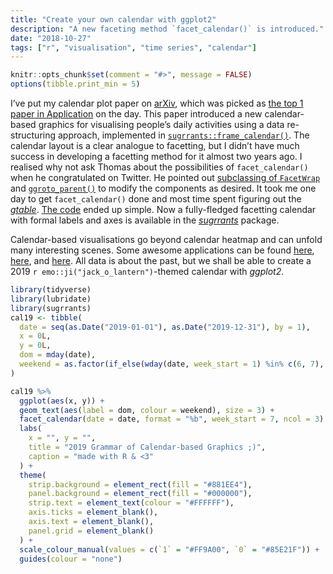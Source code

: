 ```yaml
---
title: "Create your own calendar with ggplot2"
description: "A new faceting method `facet_calendar()` is introduced."
date: "2018-10-27"
tags: ["r", "visualisation", "time series", "calendar"]
---
```


```r
knitr::opts_chunk$set(comment = "#>", message = FALSE)
options(tibble.print_min = 5)
```

I've put my calendar plot paper on [arXiv](https://arxiv.org/abs/1810.09624), which was picked as [the top 1 paper in Application](https://twitter.com/assertpub_/status/1055027418312990720) on the day. This paper introduced a new calendar-based graphics for visualising people's daily activities using a data re-structuring approach, implemented in [`sugrrants::frame_calendar()`](https://pkg.earo.me/sugrrants/reference/frame-calendar.html). The calendar layout is a clear analogue to facetting, but I didn't have much success in developing a facetting method for it almost two years ago. I realised why not ask Thomas about the possibilities of `facet_calendar()` when he congratulated on Twitter. He pointed out [subclassing of `FacetWrap`](https://twitter.com/thomasp85/status/1055066290392649729) and [`ggroto_parent()`](https://twitter.com/thomasp85/status/1055351430557646848) to modify the components as desired. It took me one day to get `facet_calendar()` done and most time spent figuring out the [*gtable*](https://cran.r-project.org/package=gtable). [The code](https://github.com/earowang/sugrrants/blob/master/R/facet-calendar.R) ended up simple. Now a fully-fledged facetting calendar with formal labels and axes is available in the [*sugrrants*](https://pkg.earo.me/sugrrants/) package.

Calendar-based visualisations go beyond calendar heatmap and can unfold many interesting scenes. Some awesome applications can be found [here](https://twitter.com/colindcarroll/status/946477247036354562), [here](https://twitter.com/tomelliottnz/status/958887861943640064), and [here](https://sarahromanes.github.io/post/calendar-plots/). All data is about the past, but we shall be able to create a 2019 `r emo::ji("jack_o_lantern")`-themed calendar with *ggplot2*.

```r
library(tidyverse)
library(lubridate)
library(sugrrants)
cal19 <- tibble(
  date = seq(as.Date("2019-01-01"), as.Date("2019-12-31"), by = 1),
  x = 0L,
  y = 0L,
  dom = mday(date),
  weekend = as.factor(if_else(wday(date, week_start = 1) %in% c(6, 7), 1, 0))
)
```

```r
cal19 %>%
  ggplot(aes(x, y)) +
  geom_text(aes(label = dom, colour = weekend), size = 3) +
  facet_calendar(date = date, format = "%b", week_start = 7, ncol = 3) +
  labs(
    x = "", y = "", 
    title = "2019 Grammar of Calendar-based Graphics ;)", 
    caption = "made with R & <3"
  ) +
  theme(
    strip.background = element_rect(fill = "#881EE4"),
    panel.background = element_rect(fill = "#000000"),
    strip.text = element_text(colour = "#FFFFFF"),
    axis.ticks = element_blank(),
    axis.text = element_blank(),
    panel.grid = element_blank()
  ) +
  scale_colour_manual(values = c(`1` = "#FF9A00", `0` = "#85E21F")) +
  guides(colour = "none")
```


<!--
We manage our daily schedules using calendar apps or notebooks. It is easy to digest new calendar-based visualisations since the calendar layout is rather familiar to us. The widely used one is calendar heatmap, which Github uses to display daily tallies of user's commits, for example. But it's just a point summary. If more details at sub-daily resolutions are unpacked, these will certainly form a richer and vivider picture.
-->
